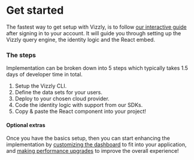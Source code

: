# Get started

The fastest way to get setup with Vizzly, is to follow [our interactive guide](https://app.vizzly.co) after signing in to your account. 
It will guide you through setting up the Vizzly query engine, the identity logic and the React embed.

### The steps
Implementation can be broken down into 5 steps which typically takes 1.5 days of developer time in total.

1. Setup the Vizzly CLI.
2. Define the data sets for your users.
3. Deploy to your chosen cloud provider.
4. Code the identity logic with support from our SDKs.
5. Copy & paste the React component into your project!

#### Optional extras
Once you have the basics setup, then you can start enhancing the implementation by [customizing the dashboard](/theme) to fit 
into your application, and [making performance upgrades](/performance) to improve the overall experience!
